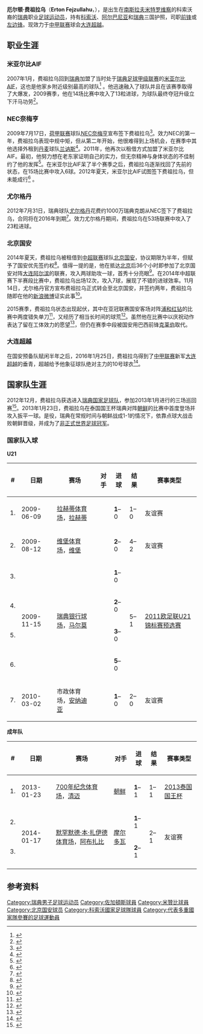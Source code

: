 {{noteTA
|G1=足球
|1=zh-hans:费祖拉乌;zh-hk:菲素拉賀;
|2=zh-hans:兰讷斯; zh-hk:蘭達斯;
|3=zh-hans:尤尔格丹; zh-hk:佐加頓斯;
|4=zh-hans:奈梅亨; zh-hk:尼美根;zh-tw:奈美根;
|5=zh-hans:米亚尔比AIF; zh-hk:米贊比AIF;
}}
{{Infobox football biography
| name          = 厄尔顿·费祖拉乌<br>Erton Fejzullahu
| image               = Erton Fejzullahu.jpg
| image_size          = 200px
| fullname            = Erton Fejzullahu
| birth_date         = {{birth date and age|1988|6|9}}         
| birth_place         = [[南斯拉夫社会主义联邦共和国|南斯拉夫]][[科索沃米特罗维察|米特罗维察]]
| height              = {{height|meter=1.78}}
| currentclub         = [[大连超越足球俱乐部|大连超越]]
| clubnumber          = 10
| position            = [[前锋|前锋]]

| youthyears1         = 2000–2005  | youthclubs1 = {{tsl|en|Högadals IS|}}
| youthyears2         = 2005–2007  | youthclubs2 = [[哥本哈根足球俱乐部|哥本哈根]]
| years1              = 2005–2007  | clubs1 = [[哥本哈根足球俱乐部|哥本哈根]]               | caps1 = 0  | goals1 = 0
| years2              = 2007        | clubs2 = → [[米亚尔比AIF|米亚尔比AIF]]（租借）                    | caps2 = 22 | goals2 = 5
| years3              = 2008–2009  | clubs3 = [[米亚尔比AIF|米亚尔比AIF]]                              | caps3 = 37 | goals3 = 19
| years4              = 2009–2012  | clubs4 = [[NEC奈梅亨|尼美根]]                         | caps4 = 29 | goals4 = 3
| years5              = 2011        | clubs5 = → [[兰讷斯足球俱乐部|兰讷斯]]（租借）         | caps5 = 7  | goals5 = 0
| years6              = 2011–2012  | clubs6 = → [[米亚尔比AIF|米亚尔比AIF]]（租借）                    | caps6 = 21 | goals6 = 6
| years7              = 2012–2014  | clubs7 = [[佐加顿斯足球俱乐部|尤尔格丹]]               | caps7 = 53 | goals7 = 23
| years8              = 2014        | clubs8 = → [[北京国安足球俱乐部|北京国安]]（租借）     | caps8 = 14 | goals8 = 7
| years9              = 2015        | clubs9 =  [[北京国安足球俱乐部|北京国安]]              | caps9 = 17 | goals9 = 5
| years10             = 2016–      | clubs10 = [[大连超越足球俱乐部|大连超越]]              | caps10 = 0 | goals10 = 0
| nationalyears1      = 2005        | nationalteam1 = [[瑞典17岁以下国家足球队|瑞典U17]]     | nationalcaps1 = 2 | nationalgoals1 = 0
| nationalyears2      = 2009–2010  | nationalteam2 = [[瑞典21岁以下国家足球队|瑞典U21]]     | nationalcaps2 = 7 | nationalgoals2 = 7
| nationalyears3      = 2013–2014  | nationalteam3 = [[瑞典国家足球队|瑞典]]                | nationalcaps3 = 5 | nationalgoals3 = 3
| nationalyears4      = 2015–      | nationalteam4 = [[科索沃国家足球队|科索沃]]            | nationalcaps4 = 1 | nationalgoals4 = 0
| club-update         = 2015年7月12日
| nationalteam-update = 2014年1月21日
}}
'''厄尔顿·费祖拉乌'''（'''Erton Fejzullahu'''，{{bd|1988年|6月9日|||Fejzullahu, Erton}}），是出生在[[南斯拉夫社会主义联邦共和国|南斯拉夫]][[科索沃米特罗维察|米特罗维察]]的科索沃裔的[[瑞典|瑞典]]职业[[足球|足球]][[运动员|运动员]]，持有[[科索沃|科索沃]]、[[阿尔巴尼亚|阿尔巴尼亚]]和[[瑞典|瑞典]]三国护照，司职[[前锋|前锋]]或[[左边锋|左边锋]]。现效力于[[中甲联赛|中甲联赛]]球会[[大连超越|大连超越]]。

==职业生涯==
 

===米亚尔比AIF===
2007年1月，费祖拉乌回到[[瑞典|瑞典]]加盟了当时处于[[瑞典足球甲级联赛|瑞典足球甲级联赛]]的[[米亚尔比AIF|米亚尔比AIF]]，这也是他家乡附近级别最高的球队<ref>{{Cite web |url=http://www.sydostran.se/002.lasso?id=4716&lay=sport |title=Sydöstran Ertons stora dag |accessdate=2014-07-31 |archive-date=2009-09-16 |archive-url=https://archive.is/20090916074925/http://www.sydostran.se/002.lasso?id=4716&lay=sport |dead-url=yes }}</ref> 。他迅速融入了球队并且在该赛季取得了大爆发，2009赛季，他在14场比赛中攻入了13粒进球，为球队最终夺冠升级立下汗马功劳<ref>{{Cite web |url=http://sverigesradio.se/sida/artikel.aspx?programid=179&artikel=5214123 |title=Fejzullahu till Djurgården |accessdate=2014-07-31 |archive-date=2019-04-20 |archive-url=https://web.archive.org/web/20190420124247/https://sverigesradio.se/sida/artikel.aspx?programid=179&artikel=5214123 |dead-url=no }}</ref>。
===NEC奈梅亨===
2009年7月17日，[[荷兰足球甲级联赛|荷甲联赛]]球队[[NEC奈梅亨|NEC奈梅亨]]宣布签下费祖拉乌<ref>{{Cite web |url=http://www.nec-nijmegen.nl/layout.php?p=11&NieuwsID=3051 |title=Spits Erton Fejzullahu voor 4 jaar naar N.E.C. |accessdate=2014-07-31 |archive-date=2014-08-12 |archive-url=https://web.archive.org/web/20140812064359/http://www.nec-nijmegen.nl/layout.php?p=11&NieuwsID=3051 |dead-url=no }}</ref>。效力NEC的第一年，费祖拉乌表现中规中矩，但从第二年开始，他很难得到上场机会，在赛季中其他选择外租到[[丹麦|丹麦]]球队[[兰讷斯足球俱乐部|兰讷斯]]<ref>{{Cite web |url=http://www.expressen.se/sport/fotboll/allsvenskan/mjallby-jagar-erton-fejzullahu/ |title=Mjällby jagar Erton Fejzullahu |accessdate=2014-07-31 |archive-date=2019-04-25 |archive-url=https://web.archive.org/web/20190425075113/https://www.expressen.se/sport/fotboll/allsvenskan/mjallby-jagar-erton-fejzullahu/ |dead-url=no }}</ref>。2011年，他再次以租借方式加盟了米亚尔比AIF。最初，他努力想在老东家证明自己的实力，但无奈精神与身体状态的不佳制约了他的发挥<ref>{{Cite web |url=http://www.aftonbladet.se/sportbladet/article14614714.ab |title=Erton Fejzullahu ska sänka sitt favoritlag |accessdate=2014-07-31 |archive-date=2017-12-16 |archive-url=https://web.archive.org/web/20171216034508/https://www.aftonbladet.se/sportbladet/article14614714.ab |dead-url=no }}</ref>。在米亚尔比AIF呆了半个赛季之后，费祖拉乌逐渐找回了先前的状态，在15场比赛中攻入6球。2012年夏天，米亚尔比AIF试图签下费祖拉乌，但未能成行<ref>{{Cite web |url=http://www.fotbolltransfers.com/site/news/21405 |title=Dödläge mellan NEC Nijmegen och Mjällby om Erton Fejzullahu |accessdate=2014-07-31 |archive-date=2019-02-07 |archive-url=https://web.archive.org/web/20190207020134/http://fotbolltransfers.com/site/news/21405 |dead-url=no }}</ref> 
。
===尤尔格丹===
2012年7月31日，瑞典球队[[佐加顿斯足球俱乐部|尤尔格丹]]花费约1000万瑞典克朗从NEC签下了费祖拉乌，合同将在2016年到期<ref>{{Cite web |url=http://www.aftonbladet.se/sportbladet/fotboll/sverige/allsvenskan/djurgarden/article15191650.ab |title=”Dif köper loss Erton för tio miljoner” |accessdate=2014-07-31 |archive-date=2017-10-23 |archive-url=https://web.archive.org/web/20171023115955/https://www.aftonbladet.se/sportbladet/fotboll/sverige/allsvenskan/djurgarden/article15191650.ab |dead-url=no }}</ref>。效力尤尔格丹期间，费祖拉乌在53场联赛中攻入了23粒进球。
===北京国安===
2014年夏天，费祖拉乌被租借到[[中超联赛|中超联赛]]球队[[北京国安|北京国安]]，协议期限为半年，但赋予了国安优先签约权<ref>{{cite news |title=瑞典国脚正式签约国安 加盟御林军难以拒绝 |url=http://www.guoanclub.com/Index/news_detail/id/304.html |language=zh-cn |publisher=国安官网 |date=2014-07-29 |accessdate=2014-07-31 |archive-date=2015-09-24 |archive-url=https://web.archive.org/web/20150924024241/http://www.guoanclub.com/Index/news_detail/id/304.html |dead-url=no }}</ref>。值得一提的是，他在抵达[[北京|北京]]后36个小时即参加了北京国安对阵[[大连阿尔滨|大连阿尔滨]]的联赛，攻入两球助攻一球，首秀十分亮眼<ref>{{cite news |title=国安费祖无敌数据宣告他来了 |url=http://www.guoanclub.com/Index/news_detail/id/310.html |language=zh-cn |publisher=国安官网 |date=2014-07-30 |accessdate=2014-07-31 |archive-date=2016-03-10 |archive-url=https://web.archive.org/web/20160310065849/http://www.guoanclub.com/Index/news_detail/id/310.html |dead-url=no }}</ref>。在2014年中超联赛下半赛段比赛中，费祖拉乌出场12次，攻入7球，展现了不错的进球效率。11月14日，尤尔格丹官方宣布费祖拉乌正式转会至北京国安，并签约两年，费祖拉乌随即在他的[[新浪微博|新浪微博]]证实此事<ref>{{cite news |title=费祖拉乌转会国安获官方宣布 签2年为冠军而战 |url=http://sports.sina.com.cn/j/2014-11-13/23357408677.shtml |language=zh-cn |publisher=新浪体育 |date=2014-11-14 |accessdate=2014-11-14 |archive-date=2017-04-13 |archive-url=https://web.archive.org/web/20170413235157/http://sports.sina.com.cn/j/2014-11-13/23357408677.shtml |dead-url=no }}</ref>。

2015赛季，费祖拉乌状态出现起伏，其中在亚冠联赛国安客场对阵[[浦和红钻|浦和红钻]]的比赛中两度错失单刀<ref>{{cite news |title=中超球队亚冠一日两平 费祖拉乌思考人生坑国安 |url=http://sports.sohu.com/20150409/n410987719.shtml |language=zh-cn |publisher=搜狐体育 |date=2015-04-09 |accessdate=2016-04-18 |archive-date=2017-03-05 |archive-url=https://web.archive.org/web/20170305035726/http://sports.sohu.com/20150409/n410987719.shtml |dead-url=no }}</ref>，又经历了相当长时间的球荒<ref>{{cite news|title=费祖拉乌陷入信任危机|url=http://www.goalchina.net/football/shownews.php?id=41444|language=zh-cn|publisher=劲球网|date=2015-05-28|deadurl=yes|archiveurl=https://web.archive.org/web/20160425140251/http://www.goalchina.net/football/shownews.php?id=41444|archivedate=2016-04-25|accessdate=2016-04-18}}</ref>。虽然他在比赛中以庆祝动作表达了留在工体效力的愿望<ref>{{cite news |title=费祖拉乌:我需要更多上场时间 热爱国安希望留下 |url=http://www.chinadaily.com.cn/hqcj/xfly/2015-07-12/content_13966726.html |language=zh-cn |publisher=中国日报 |date=2015-07-12 |accessdate=2016-04-18 |archive-date=2017-03-05 |archive-url=https://web.archive.org/web/20170305030040/http://www.chinadaily.com.cn/hqcj/xfly/2015-07-12/content_13966726.html |dead-url=no }}</ref>，但仍在赛季中段被国安用巴西前锋[[克莱伯·皮涅鲁|克莱伯]]取代。

===大连超越===
在国安预备队赋闲半年之后，2016年1月25日，费祖拉乌得到了[[中甲联赛|中甲联赛]]新军[[大连超越|大连超越]]的垂青，超越给予他象征球队绝对主力的10号球衣<ref>{{cite news |title=大连超越官方宣布费祖拉乌加盟 签约三年穿10号 |url=http://sports.sohu.com/20160125/n435778713.shtml |language=zh-cn |publisher=搜狐体育 |date=2016-01-25 |accessdate=2016-04-18 |archive-date=2016-11-04 |archive-url=https://web.archive.org/web/20161104165655/http://sports.sohu.com/20160125/n435778713.shtml |dead-url=no }}</ref>。

==国家队生涯==
2012年12月，费祖拉乌获选进入[[瑞典国家足球队|瑞典国家足球队]]，参加2013年1月进行的三场巡回赛<ref>{{Cite web |url=http://www.fotbolldirekt.se/2012/12/06/erton-siktar-pa-riktiga-landslaget-skulle-bidra-dar/ |title=Erton: ”Riktiga landslaget är nästa mål” |access-date=2014-07-31 |archive-url=https://web.archive.org/web/20151117025337/http://www.fotbolldirekt.se/2012/12/06/erton-siktar-pa-riktiga-landslaget-skulle-bidra-dar/ |archive-date=2015-11-17 |dead-url=yes }}</ref>。2013年1月23日，费祖拉乌在泰国国王杯瑞典对阵[[朝鲜|朝鲜]]的比赛中首度登场并攻入扳平一球。是役，瑞典在常规时间与朝鲜战成1-1的情况下，依靠点球大战击败朝鲜晋级，并成为了[[非正式世界足球冠军|非正式世界足球冠军]]。
===国家队入球===
'''U21'''
{| class="wikitable"
! # !! 日期 !! 赛场 !! 对手 !! 进球 !! 结果 !! 赛事类型
|-
| 1. || 2009-06-09 || [[拉赫蒂体育场|拉赫蒂体育场]]，[[拉赫蒂|拉赫蒂]] || {{fb|Finland}} ||  '''1'''–0 || 1–0 || 友谊赛
|-
| 2. || 2009-08-12 || [[维堡体育场|维堡体育场]]，[[维堡_(丹麦)|维堡]] || {{fb|Denmark}} ||  '''2'''–0 || 4–2 || 友谊赛
|-
| 3. || rowspan="4" |  2009-11-15|| rowspan="4" | [[瑞典银行球场|瑞典银行球场]]，[[马尔莫|马尔莫]] || rowspan="4" | {{fb|Kazakhstan}} || '''1'''–0 || rowspan="4" | 5–1 || rowspan="4" |  [[2011欧足联U21锦标赛预选赛|2011欧足联U21锦标赛预选赛]]
|-
| 4. ||  '''2 '''–0 
|-
| 5. ||  '''3 '''–0
|-
| 6. ||  '''5 '''–0
|-
| 7. || 2010-03-02 || 市政体育场，[[安纳迪亚|安纳迪亚]] || {{fb|Portugal}} ||  '''1'''–0 || 2–0 || 友谊赛
|}
'''成年队'''
{| class="wikitable"
! # !! 日期 !! 赛场 !! 对手 !! 进球 !! 结果 !! 赛事类型
|-
| 1. || 2013-01-23|| [[700年纪念体育场|700年纪念体育场]]，[[清迈|清迈]] || {{flagicon|PRK}} [[朝鲜国家足球队|朝鲜]]|| '''1'''–1 || 1–1 || [[2013泰国国王杯|2013泰国国王杯]]
|-
| 2. || rowspan="2"| 2014-01-17 || rowspan="2"| [[默罕默德·本·扎伊德体育场|默罕默德·本·扎伊德体育场]]，[[阿布扎比|阿布扎比]] || rowspan="2"| {{flagicon|MDA}} [[摩尔多瓦国家足球队|摩尔多瓦]] || '''1'''–1 || rowspan="2"| 2–1 || rowspan="2"| 友谊赛
|-
| 3. || '''2'''–1
|-
|}

==参考资料==
{{reflist}}

{{2014年中超分类名单北京}}
{{2015年中超分类名单北京}}
{{2016年中甲分类名单大连超越}}

{{DEFAULTSORT:Fejzullahu, Erton}}
[[Category:瑞典男子足球运动员|Category:瑞典男子足球运动员]]
[[Category:佐加頓斯球員|Category:佐加頓斯球員]]
[[Category:米贊比球員|Category:米贊比球員]]
[[Category:北京国安球员|Category:北京国安球员]]
[[Category:科索沃國家足球隊球員|Category:科索沃國家足球隊球員]]
[[Category:代表多重國家隊參賽的足球運動員|Category:代表多重國家隊參賽的足球運動員]]